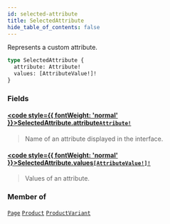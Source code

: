 ```yaml
---
id: selected-attribute
title: SelectedAttribute
hide_table_of_contents: false
---
```








Represents a custom attribute.

```graphql
type SelectedAttribute {
  attribute: Attribute!
  values: [AttributeValue!]!
}
```


### Fields

#### [<code style={{ fontWeight: 'normal' }}>SelectedAttribute.<b>attribute</b></code>](#)<Bullet />[`Attribute!`](../../../developer/api-reference/objects/attribute) <Badge class="secondary" text="non-null"/> <Badge class="secondary" text="object"/>
> Name of an attribute displayed in the interface.
> 

#### [<code style={{ fontWeight: 'normal' }}>SelectedAttribute.<b>values</b></code>](#)<Bullet />[`[AttributeValue!]!`](../../../developer/api-reference/objects/attribute-value) <Badge class="secondary" text="non-null"/> <Badge class="secondary" text="object"/>
> Values of an attribute.
> 



### Member of

[`Page`](../../../developer/api-reference/objects/page)  <Badge class="secondary" text="object"/><Bullet />[`Product`](../../../developer/api-reference/objects/product)  <Badge class="secondary" text="object"/><Bullet />[`ProductVariant`](../../../developer/api-reference/objects/product-variant)  <Badge class="secondary" text="object"/>



